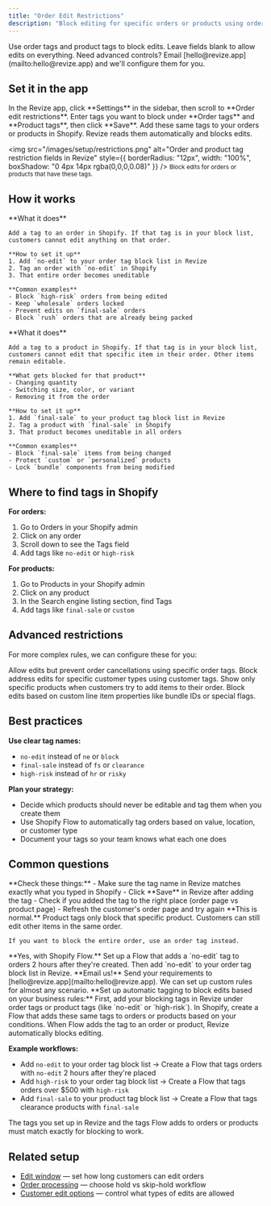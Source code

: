 ```yaml
---
title: "Order Edit Restrictions"
description: "Block editing for specific orders or products using order tags and product tags. Control what customers can edit with simple tag-based rules."
---
```


<Note>
  Use order tags and product tags to block edits. Leave fields blank to allow edits on everything. Need advanced controls? Email [hello@revize.app](mailto:hello@revize.app) and we'll configure them for you.
</Note>

## Set it in the app

<Steps>
  <Step title="Open Settings">
    In the Revize app, click **Settings** in the sidebar, then scroll to **Order edit restrictions**.
  </Step>
  <Step title="Add blocking tags">
    Enter tags you want to block under **Order tags** and **Product tags**, then click **Save**.
  </Step>
  <Step title="Tag in Shopify">
    Add these same tags to your orders or products in Shopify. Revize reads them automatically and blocks edits.
  </Step>
</Steps>


  <img
    src="/images/setup/restrictions.png"
    alt="Order and product tag restriction fields in Revize"
    style={{ borderRadius: "12px", width: "100%", boxShadow: "0 4px 14px rgba(0,0,0,0.08)" }}
  />
  <small>Block edits for orders or products that have these tags.</small>


## How it works

<AccordionGroup>
  <Accordion title="Block entire orders with order tags" icon="tag">
    **What it does**
    
    Add a tag to an order in Shopify. If that tag is in your block list, customers cannot edit anything on that order.

    **How to set it up**
    1. Add `no-edit` to your order tag block list in Revize
    2. Tag an order with `no-edit` in Shopify
    3. That entire order becomes uneditable

    **Common examples**
    - Block `high-risk` orders from being edited
    - Keep `wholesale` orders locked
    - Prevent edits on `final-sale` orders
    - Block `rush` orders that are already being packed
  </Accordion>

  <Accordion title="Block specific products with product tags" icon="box">
    **What it does**
    
    Add a tag to a product in Shopify. If that tag is in your block list, customers cannot edit that specific item in their order. Other items remain editable.

    **What gets blocked for that product**
    - Changing quantity
    - Switching size, color, or variant
    - Removing it from the order

    **How to set it up**
    1. Add `final-sale` to your product tag block list in Revize
    2. Tag a product with `final-sale` in Shopify
    3. That product becomes uneditable in all orders

    **Common examples**
    - Block `final-sale` items from being changed
    - Protect `custom` or `personalized` products
    - Lock `bundle` components from being modified
  </Accordion>
</AccordionGroup>

## Where to find tags in Shopify

**For orders:**
1. Go to Orders in your Shopify admin
2. Click on any order
3. Scroll down to see the Tags field
4. Add tags like `no-edit` or `high-risk`

**For products:**
1. Go to Products in your Shopify admin
2. Click on any product
3. In the Search engine listing section, find Tags
4. Add tags like `final-sale` or `custom`

## Advanced restrictions

For more complex rules, we can configure these for you:

<CardGroup cols={2}>
  <Card title="Block cancellations only" icon="ban" color="#ef4444">
    Allow edits but prevent order cancellations using specific order tags.
  </Card>
  <Card title="Hide address changes" icon="shield" color="#0ea5e9">
    Block address edits for specific customer types using customer tags.
  </Card>
  <Card title="Curated add-products" icon="list" color="#22c55e">
    Show only specific products when customers try to add items to their order.
  </Card>
  <Card title="Custom property blocks" icon="code" color="#8b5cf6">
    Block edits based on custom line item properties like bundle IDs or special flags.
  </Card>
</CardGroup>

## Best practices

**Use clear tag names:**
- `no-edit` instead of `ne` or `block`
- `final-sale` instead of `fs` or `clearance`
- `high-risk` instead of `hr` or `risky`

**Plan your strategy:**
- Decide which products should never be editable and tag them when you create them
- Use Shopify Flow to automatically tag orders based on value, location, or customer type
- Document your tags so your team knows what each one does

## Common questions

<AccordionGroup>
  <Accordion title="I added a tag but the order is still editable" icon="circle-question">
    **Check these things:**
    - Make sure the tag name in Revize matches exactly what you typed in Shopify
    - Click **Save** in Revize after adding the tag
    - Check if you added the tag to the right place (order page vs product page)
    - Refresh the customer's order page and try again
  </Accordion>

  <Accordion title="Only one product is blocked but customers can still edit the order" icon="circle-check">
    **This is normal.** Product tags only block that specific product. Customers can still edit other items in the same order.
    
    If you want to block the entire order, use an order tag instead.
  </Accordion>

  <Accordion title="Can I block editing after a certain time?" icon="clock">
    **Yes, with Shopify Flow.** Set up a Flow that adds a `no-edit` tag to orders 2 hours after they're created. Then add `no-edit` to your order tag block list in Revize.
  </Accordion>

  <Accordion title="I need a restriction that's not available" icon="wand-magic-sparkles">
    **Email us!** Send your requirements to [hello@revize.app](mailto:hello@revize.app). We can set up custom rules for almost any scenario.
  </Accordion>

  <Accordion title="How do I automate tag blocking with Shopify Flow?" icon="robot">
 **Set up automatic tagging to block edits based on your business rules:**

 <Steps>
   <Step title="Add blocking tags to Revize">
     First, add your blocking tags in Revize under order tags or product tags (like `no-edit` or `high-risk`).
   </Step>
   <Step title="Create a Shopify Flow">
     In Shopify, create a Flow that adds these same tags to orders or products based on your conditions.
   </Step>
   <Step title="Edits get blocked automatically">
     When Flow adds the tag to an order or product, Revize automatically blocks editing.
   </Step>
 </Steps>

 **Example workflows:**
 - Add `no-edit` to your order tag block list → Create a Flow that tags orders with `no-edit` 2 hours after they're placed
 - Add `high-risk` to your order tag block list → Create a Flow that tags orders over $500 with `high-risk`
 - Add `final-sale` to your product tag block list → Create a Flow that tags clearance products with `final-sale`

 <Note>
   The tags you set up in Revize and the tags Flow adds to orders or products must match exactly for blocking to work.
 </Note>
</Accordion>

</AccordionGroup>

## Related setup

- [Edit window](/setup/edit-window) — set how long customers can edit orders
- [Order processing](/setup/order-processing) — choose hold vs skip-hold workflow  
- [Customer edit options](/setup/edit-permissions) — control what types of edits are allowed